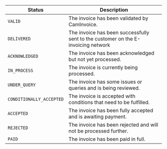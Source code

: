 
| Status                    | Description                                                                                     |
|---------------------------|-------------------------------------------------------------------------------------------------|
| `VALID`                   | The invoice has been validated by CamInvoice.                                                   |       
| `DELIVERED`               | The invoice has been successfully sent to the customer on the E-invoicing network               |
| `ACKNOWLEDGED`            | The invoice has been acknowledged but not yet processed.                                        |
| `IN_PROCESS`              | The invoice is currently being processed.                                                       |
| `UNDER_QUERY`             | The invoice has some issues or queries and is being reviewed.                                   |
| `CONDITIONALLY_ACCEPTED`  | The invoice is accepted with conditions that need to be fulfilled.                              |
| `ACCEPTED`                | The invoice has been fully accepted and is awaiting payment.                                    |
| `REJECTED`                | The invoice has been rejected and will not be processed further.                                |
| `PAID`                    | The invoice has been paid in full.                                                              |